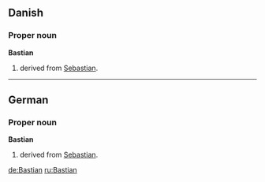 ==Danish==

===Proper noun===
'''Bastian'''

# {{given name|male||da:}} derived from [[Sebastian]].

----

==German==

===Proper noun===
'''Bastian'''

# {{given name|male||de:}} derived from [[Sebastian]].

[[de:Bastian]]
[[ru:Bastian]]